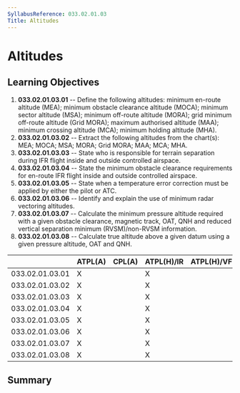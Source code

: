```yaml
---
SyllabusReference: 033.02.01.03
Title: Altitudes
---
```


# Altitudes

## Learning Objectives

1.  **033.02.01.03.01** -- Define the following altitudes: minimum en-route
    altitude (MEA); minimum obstacle clearance altitude (MOCA); minimum sector
    altitude (MSA); minimum off-route altitude (MORA); grid minimum off-route
    altitude (Grid MORA); maximum authorised altitude (MAA); minimum crossing
    altitude (MCA); minimum holding altitude (MHA).
2.  **033.02.01.03.02** -- Extract the following altitudes from the chart(s):
    MEA; MOCA; MSA; MORA; Grid MORA; MAA; MCA; MHA.
3.  **033.02.01.03.03** -- State who is responsible for terrain separation
    during IFR flight inside and outside controlled airspace.
4.  **033.02.01.03.04** -- State the minimum obstacle clearance requirements for
    en-route IFR flight inside and outside controlled airspace.
5.  **033.02.01.03.05** -- State when a temperature error correction must be
    applied by either the pilot or ATC.
6.  **033.02.01.03.06** -- Identify and explain the use of minimum radar
    vectoring altitudes.
7.  **033.02.01.03.07** -- Calculate the minimum pressure altitude required with
    a given obstacle clearance, magnetic track, OAT, QNH and reduced vertical
    separation minimum (RVSM)/non-RVSM information.
8.  **033.02.01.03.08** -- Calculate true altitude above a given datum using a
    given pressure altitude, OAT and QNH.

|                 | ATPL(A) | CPL(A) | ATPL(H)/IR | ATPL(H)/VFR | CPL(H) | IR  | CBIR(A) |
| --------------- | ------- | ------ | ---------- | ----------- | ------ | --- | ------- |
| 033.02.01.03.01 | X       |        | X          |             |        | X   | X       |
| 033.02.01.03.02 | X       |        | X          |             |        | X   | X       |
| 033.02.01.03.03 | X       |        | X          |             |        | X   | X       |
| 033.02.01.03.04 | X       |        | X          |             |        | X   | X       |
| 033.02.01.03.05 | X       |        | X          |             |        | X   | X       |
| 033.02.01.03.06 | X       |        | X          |             |        | X   | X       |
| 033.02.01.03.07 | X       |        | X          |             |        | X   | X       |
| 033.02.01.03.08 | X       |        | X          |             |        | X   | X       |

## Summary

